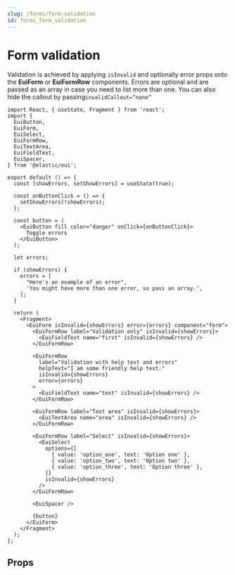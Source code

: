```yaml
---
slug: /forms/form-validation
id: forms_form_validation
---
```


# Form validation

Validation is achieved by applying `isInvalid` and optionally error props onto the **EuiForm** or **EuiFormRow** components. Errors are optional and are passed as an array in case you need to list more than one. You can also hide the callout by passing`invalidCallout=“none“`

```tsx interactive
import React, { useState, Fragment } from 'react';
import {
  EuiButton,
  EuiForm,
  EuiSelect,
  EuiFormRow,
  EuiTextArea,
  EuiFieldText,
  EuiSpacer,
} from '@elastic/eui';

export default () => {
  const [showErrors, setShowErrors] = useState(true);

  const onButtonClick = () => {
    setShowErrors(!showErrors);
  };

  const button = (
    <EuiButton fill color="danger" onClick={onButtonClick}>
      Toggle errors
    </EuiButton>
  );

  let errors;

  if (showErrors) {
    errors = [
      "Here's an example of an error",
      'You might have more than one error, so pass an array.',
    ];
  }

  return (
    <Fragment>
      <EuiForm isInvalid={showErrors} error={errors} component="form">
        <EuiFormRow label="Validation only" isInvalid={showErrors}>
          <EuiFieldText name="first" isInvalid={showErrors} />
        </EuiFormRow>

        <EuiFormRow
          label="Validation with help text and errors"
          helpText="I am some friendly help text."
          isInvalid={showErrors}
          error={errors}
        >
          <EuiFieldText name="text" isInvalid={showErrors} />
        </EuiFormRow>

        <EuiFormRow label="Text area" isInvalid={showErrors}>
          <EuiTextArea name="area" isInvalid={showErrors} />
        </EuiFormRow>

        <EuiFormRow label="Select" isInvalid={showErrors}>
          <EuiSelect
            options={[
              { value: 'option_one', text: 'Option one' },
              { value: 'option_two', text: 'Option two' },
              { value: 'option_three', text: 'Option three' },
            ]}
            isInvalid={showErrors}
          />
        </EuiFormRow>

        <EuiSpacer />

        {button}
      </EuiForm>
    </Fragment>
  );
};
```

## Props


<PropTable definition={docgen.EuiForm} />
<PropTable definition={docgen.EuiFormRow} />
